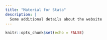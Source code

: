 ---
title: "Material for Stata"
description: |
  Some additional details about the website
---

```{r setup, include=FALSE}
knitr::opts_chunk$set(echo = FALSE)
```

